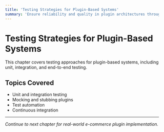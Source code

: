 ```yaml
---
title: 'Testing Strategies for Plugin-Based Systems'
summary: 'Ensure reliability and quality in plugin architectures through effective testing.'
---
```


# Testing Strategies for Plugin-Based Systems

This chapter covers testing approaches for plugin-based systems, including unit, integration, and end-to-end testing.

## Topics Covered

- Unit and integration testing
- Mocking and stubbing plugins
- Test automation
- Continuous integration

---

_Continue to next chapter for real-world e-commerce plugin implementation._
